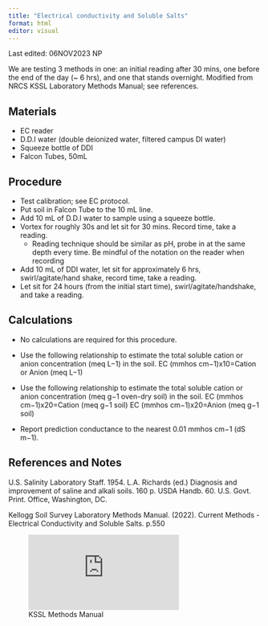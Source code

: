 ```yaml
---
title: "Electrical conductivity and Soluble Salts"
format: html
editor: visual
---
```


::: callout-note
Last edited: 06NOV2023 NP

We are testing 3 methods in one: an initial reading after 30 mins, one before the end of the day (\~ 6 hrs), and one that stands overnight. Modified from NRCS KSSL Laboratory Methods Manual; see references.
:::

## Materials

-   EC reader
-   D.D.I water (double deionized water, filtered campus DI water)
-   Squeeze bottle of DDI
-   Falcon Tubes, 50mL

## Procedure

-   Test calibration; see EC protocol.
-   Put soil in Falcon Tube to the 10 mL line.
-   Add 10 mL of D.D.I water to sample using a squeeze bottle.
-   Vortex for roughly 30s and let sit for 30 mins. Record time, take a reading.
    -   Reading technique should be similar as pH, probe in at the same depth every time. Be mindful of the notation on the reader when recording
-   Add 10 mL of DDI water, let sit for approximately 6 hrs, swirl/agitate/hand shake, record time, take a reading.
-   Let sit for 24 hours (from the initial start time), swirl/agitate/handshake, and take a reading.

## Calculations

-   No calculations are required for this procedure.

-   Use the following relationship to estimate the total soluble cation or anion concentration (meq L−1) in the soil. EC (mmhos cm−1)x10=Cation or Anion (meq L−1)

-   Use the following relationship to estimate the total soluble cation or anion concentration (meq g−1 oven-dry soil) in the soil. EC (mmhos cm−1)x20=Cation (meq g−1 soil) EC (mmhos cm−1)x20=Anion (meq g−1 soil)

-   Report prediction conductance to the nearest 0.01 mmhos cm−1 (dS m−1).

## References and Notes

U.S. Salinity Laboratory Staff. 1954. L.A. Richards (ed.) Diagnosis and improvement of saline and alkali soils. 160 p. USDA Handb. 60. U.S. Govt. Print. Office, Washington, DC.

Kellogg Soil Survey Laboratory Methods Manual. (2022). Current Methods - Electrical Conductivity and Soluble Salts. p.550

![KSSL Methods Manual](https://www.nrcs.usda.gov/sites/default/files/2022-10/SSIR42-v6-pt1.pdf)
